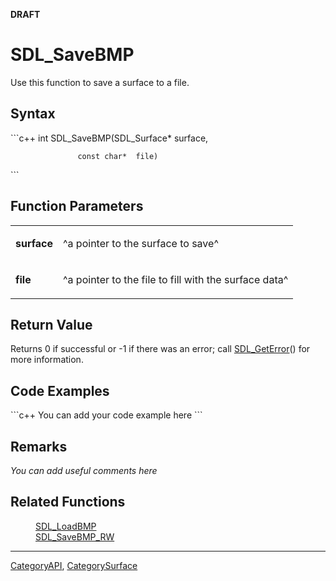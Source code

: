 <!-- pragma section-numbers off -->
<!-- pragma disable-camelcase -->
'''DRAFT'''

= SDL_SaveBMP =
Use this function to save a surface to a file.


== Syntax ==
```c++
int SDL_SaveBMP(SDL_Surface* surface,
                const char*  file)
```

== Function Parameters ==
{|
|'''surface'''
|^a pointer to the surface to save^
|-
|'''file'''
|^a pointer to the file to fill with the surface data^
|}

== Return Value ==
Returns 0 if successful or -1 if there was an error; call [[SDL_GetError]]() for more information.

== Code Examples ==
```c++
You can add your code example here
```

== Remarks ==
''You can add useful comments here''

== Related Functions ==
:[[SDL_LoadBMP]]
:[[SDL_SaveBMP_RW]]

----
[[CategoryAPI]], [[CategorySurface]]
